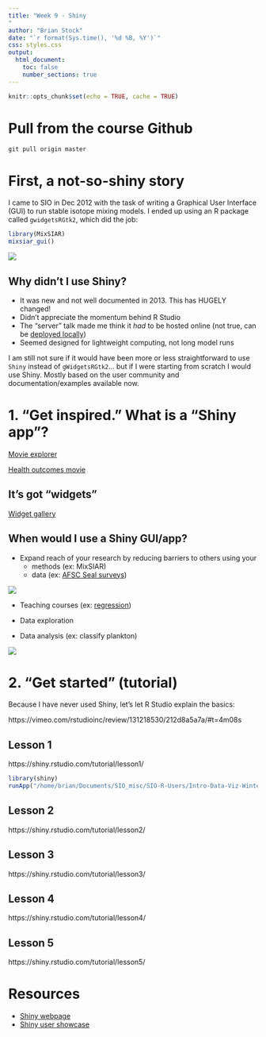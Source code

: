 ```yaml
---
title: "Week 9 - Shiny
"
author: "Brian Stock"
date: "`r format(Sys.time(), '%d %B, %Y')`"
css: styles.css
output:
  html_document:
    toc: false
    number_sections: true
---
```


```r
knitr::opts_chunk$set(echo = TRUE, cache = TRUE)
```

# Pull from the course Github

`git pull origin master`

# First, a not-so-shiny story

I came to SIO in Dec 2012 with the task of writing a Graphical User Interface (GUI) to run stable isotope mixing models. I ended up using an R package called `gwidgetsRGtk2`, which did the job:

```r
library(MixSIAR)
mixsiar_gui()
```

![](mixsiar_gui_shot.png)

## Why didn't I use Shiny?

* It was new and not well documented in 2013. This has HUGELY changed!
* Didn't appreciate the momentum behind R Studio
* The "server" talk made me think it *had* to be hosted online (not true, can be [deployed locally](https://shiny.rstudio.com/articles/deployment-local.html))
* Seemed designed for lightweight computing, not long model runs

I am still not sure if it would have been more or less straightforward to use `Shiny` instead of `gWidgetsRGtk2`... but if I were starting from scratch I would use Shiny. Mostly based on the user community and documentation/examples available now.

# 1. "Get inspired." What is a "Shiny app"?

[Movie explorer](https://shiny.rstudio.com/gallery/movie-explorer.html)

[Health outcomes movie](https://shiny.rstudio.com/gallery/google-charts.html)

## It's got "widgets"

[Widget gallery](https://shiny.rstudio.com/gallery/widget-gallery.html)

## When would I use a Shiny GUI/app?

* Expand reach of your research by reducing barriers to others using your
    * methods (ex: MixSIAR)
    * data (ex: [AFSC Seal surveys](https://jmlondon.shinyapps.io/akpvsurveys-app/))

![](akpvsurvey_app.png)

* Teaching courses (ex: [regression](https://gallery.shinyapps.io/slr_diag/))

* Data exploration

* Data analysis (ex: classify plankton)

![](GUI_egg.png)

# 2. "Get started" (tutorial)

Because I have never used Shiny, let's let R Studio explain the basics:

https://vimeo.com/rstudioinc/review/131218530/212d8a5a7a/#t=4m08s

## Lesson 1

https://shiny.rstudio.com/tutorial/lesson1/

```r
library(shiny)
runApp("/home/brian/Documents/SIO_misc/SIO-R-Users/Intro-Data-Viz-Winter-2017/week-9/01_hello")
```

## Lesson 2

https://shiny.rstudio.com/tutorial/lesson2/

## Lesson 3

https://shiny.rstudio.com/tutorial/lesson3/

## Lesson 4

https://shiny.rstudio.com/tutorial/lesson4/

## Lesson 5

https://shiny.rstudio.com/tutorial/lesson5/

# Resources

* [Shiny webpage](https://shiny.rstudio.com/)
* [Shiny user showcase](https://www.rstudio.com/products/shiny/shiny-user-showcase/)

